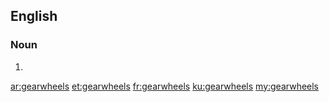 ==English==

===Noun===
{{head|en|plural}}

# {{plural of|gearwheel|lang=en|nocat=1}}

[[ar:gearwheels]]
[[et:gearwheels]]
[[fr:gearwheels]]
[[ku:gearwheels]]
[[my:gearwheels]]